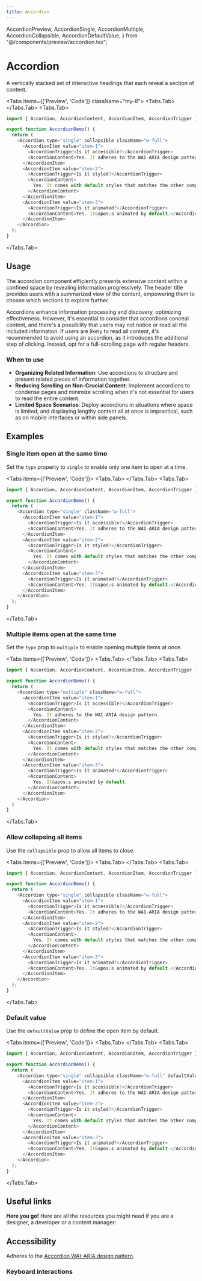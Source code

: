 ```yaml
---
title: Accordion
---
```



  AccordionPreview,
  AccordionSingle,
  AccordionMultiple,
  AccordionCollapsible,
  AccordionDefaultValue,
} from "@/components/preview/accordion.tsx";

# Accordion

A vertically stacked set of interactive headings that each reveal a section of content.

<Tabs items={['Preview', 'Code']} className="my-8">
<Tabs.Tab>
<AccordionPreview />
</Tabs.Tab>
<Tabs.Tab>
```js copy filename="accordion.tsx"
import { Accordion, AccordionContent, AccordionItem, AccordionTrigger } from "@c14/design-system/components/ui/accordion";

export function AccordionDemo() {
  return (
    <Accordion type="single" collapsible className="w-full">
      <AccordionItem value="item-1">
        <AccordionTrigger>Is it accessible?</AccordionTrigger>
        <AccordionContent>Yes. It adheres to the WAI-ARIA design pattern.</AccordionContent>
      </AccordionItem>
      <AccordionItem value="item-2">
        <AccordionTrigger>Is it styled?</AccordionTrigger>
        <AccordionContent>
          Yes. It comes with default styles that matches the other components&apos; aesthetic.
        </AccordionContent>
      </AccordionItem>
      <AccordionItem value="item-3">
        <AccordionTrigger>Is it animated?</AccordionTrigger>
        <AccordionContent>Yes. It&apos;s animated by default.</AccordionContent>
      </AccordionItem>
    </Accordion>
  );
}
```
  </Tabs.Tab>
</Tabs>

## Usage

The accordion component efficiently presents extensive content within a confined space by revealing information progressively. The header title provides users with a summarized view of the content, empowering them to choose which sections to explore further.

Accordions enhance information processing and discovery, optimizing effectiveness. However, it's essential to consider that accordions conceal content, and there's a possibility that users may not notice or read all the included information. If users are likely to read all content, it's recommended to avoid using an accordion, as it introduces the additional step of clicking. Instead, opt for a full-scrolling page with regular headers.

### When to use

- **Organizing Related Information**: Use accordions to structure and present related pieces of information together.
- **Reducing Scrolling on Non-Crucial Content**: Implement accordions to condense pages and minimize scrolling when it's not essential for users to read the entire content.
- **Limited Space Scenarios**: Deploy accordions in situations where space is limited, and displaying lengthy content all at once is impractical, such as on mobile interfaces or within side panels.

## Examples

### Single item open at the same time

Set the `type` property to `single` to enable only one item to open at a time.

<Tabs items={['Preview', 'Code']}>
<Tabs.Tab>
<AccordionSingle />
</Tabs.Tab>
<Tabs.Tab>
```js copy /single/ filename="accordion.tsx"
import { Accordion, AccordionContent, AccordionItem, AccordionTrigger } from "@c14/design-system/components/ui/accordion"

export function AccordionDemo() {
  return (
    <Accordion type="single" className="w-full">
      <AccordionItem value="item-1">
        <AccordionTrigger>Is it accessible?</AccordionTrigger>
        <AccordionContent>Yes. It adheres to the WAI-ARIA design pattern.</AccordionContent>
      </AccordionItem>
      <AccordionItem value="item-2">
        <AccordionTrigger>Is it styled?</AccordionTrigger>
        <AccordionContent>
          Yes. It comes with default styles that matches the other components&apos; aesthetic.
        </AccordionContent>
      </AccordionItem>
      <AccordionItem value="item-3">
        <AccordionTrigger>Is it animated?</AccordionTrigger>
        <AccordionContent>Yes. It&apos;s animated by default.</AccordionContent>
      </AccordionItem>
    </Accordion>
  );
}
```
</Tabs.Tab>
</Tabs>

### Multiple items open at the same time

Set the `type` prop to `multiple` to enable opening multiple items at once.

<Tabs items={['Preview', 'Code']}>
<Tabs.Tab>
<AccordionMultiple />
</Tabs.Tab>
<Tabs.Tab>
```js copy /multiple/ filename="accordion.tsx"
import { Accordion, AccordionContent, AccordionItem, AccordionTrigger } from "@c14/design-system/components/ui/accordion"

export function AccordionDemo() {
  return (
    <Accordion type="multiple" className="w-full">
      <AccordionItem value="item-1">
        <AccordionTrigger>Is it accessible?</AccordionTrigger>
        <AccordionContent>
          Yes. It adheres to the WAI-ARIA design pattern.
        </AccordionContent>
      </AccordionItem>
      <AccordionItem value="item-2">
        <AccordionTrigger>Is it styled?</AccordionTrigger>
        <AccordionContent>
          Yes. It comes with default styles that matches the other components&apos; aesthetic.
        </AccordionContent>
      </AccordionItem>
      <AccordionItem value="item-3">
        <AccordionTrigger>Is it animated?</AccordionTrigger>
        <AccordionContent>
          Yes. It&apos;s animated by default.
        </AccordionContent>
      </AccordionItem>
    </Accordion>
  )
}
```
</Tabs.Tab>
</Tabs>

### Allow collapsing all items

Use the `collapsible` prop to allow all items to close.

<Tabs items={['Preview', 'Code']}>
<Tabs.Tab>
<AccordionCollapsible />
</Tabs.Tab>
<Tabs.Tab>
```js copy /collapsible/ filename="accordion.tsx"
import { Accordion, AccordionContent, AccordionItem, AccordionTrigger } from "@c14/design-system/components/ui/accordion"

export function AccordionDemo() {
  return (
    <Accordion type="single" collapsible className="w-full">
      <AccordionItem value="item-1">
        <AccordionTrigger>Is it accessible?</AccordionTrigger>
        <AccordionContent>Yes. It adheres to the WAI-ARIA design pattern.</AccordionContent>
      </AccordionItem>
      <AccordionItem value="item-2">
        <AccordionTrigger>Is it styled?</AccordionTrigger>
        <AccordionContent>
          Yes. It comes with default styles that matches the other components&apos; aesthetic.
        </AccordionContent>
      </AccordionItem>
      <AccordionItem value="item-3">
        <AccordionTrigger>Is it animated?</AccordionTrigger>
        <AccordionContent>Yes. It&apos;s animated by default.</AccordionContent>
      </AccordionItem>
    </Accordion>
  );
}
```
</Tabs.Tab>
</Tabs>

### Default value

Use the `defaultValue` prop to define the open item by default.

<Tabs items={['Preview', 'Code']}>
<Tabs.Tab>
<AccordionDefaultValue />
</Tabs.Tab>
<Tabs.Tab>
```js copy /defaultValue/ filename="accordion.tsx"
import { Accordion, AccordionContent, AccordionItem, AccordionTrigger } from "@c14/design-system/components/ui/accordion"

export function AccordionDemo() {
  return (
    <Accordion type="single" collapsible className="w-full" defaultValue="item-2">
      <AccordionItem value="item-1">
        <AccordionTrigger>Is it accessible?</AccordionTrigger>
        <AccordionContent>Yes. It adheres to the WAI-ARIA design pattern.</AccordionContent>
      </AccordionItem>
      <AccordionItem value="item-2">
        <AccordionTrigger>Is it styled?</AccordionTrigger>
        <AccordionContent>
          Yes. It comes with default styles that matches the other components&apos; aesthetic.
        </AccordionContent>
      </AccordionItem>
      <AccordionItem value="item-3">
        <AccordionTrigger>Is it animated?</AccordionTrigger>
        <AccordionContent>Yes. It&apos;s animated by default.</AccordionContent>
      </AccordionItem>
    </Accordion>
  );
}
```
</Tabs.Tab>
</Tabs>

## Useful links

**Here you go!** Here are all the resources you might need if you are a designer, a developer or a content manager:

<Cards className="mt-8">
  <Card
    title="🪄 Figma"
    href="https://www.figma.com/design/GURLNa08cG0eTbioJtPwub/%F0%9F%92%BE-C14%2Fdesign-system?node-id=612-22584&t=jWCgbJWcyEzdpwjF-1"
  />
  <Card
    title="🐝 API Reference"
    href="https://www.radix-ui.com/primitives/docs/components/accordion#api-reference"
  />
</Cards>

## Accessibility

Adheres to the [Accordion WAI-ARIA design pattern](https://www.w3.org/WAI/ARIA/apg/#accordion).

### Keyboard interactions

<AccessibilityTable rows={accordionAccessibilityData} />

